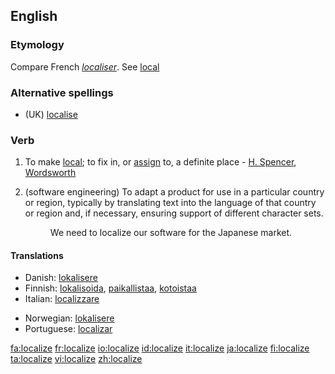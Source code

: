 ==English==

===Etymology===
Compare French ''[[localiser]]''. See [[local]]

===Alternative spellings===
*(UK) [[localise]]

===Verb===
{{en-verb|localiz|ing}}

# {{transitive}} To make [[local]]; to fix in, or [[assign]] to, a definite place - [[H. Spencer]], [[Wordsworth]]
#(software engineering) To adapt a product for use in a particular country or region, typically by translating text into the language of that country or region and, if necessary, ensuring support of different character sets.
#:We need to localize our software for the Japanese market.

====Translations====
{{top}}
*Danish: [[lokalisere]]
*Finnish: [[lokalisoida]], [[paikallistaa]], [[kotoistaa]]
*Italian: [[localizzare]]
{{mid}}
*Norwegian: [[lokalisere]]
*Portuguese: [[localizar]]
{{bottom}}

[[fa:localize]]
[[fr:localize]]
[[io:localize]]
[[id:localize]]
[[it:localize]]
[[ja:localize]]
[[fi:localize]]
[[ta:localize]]
[[vi:localize]]
[[zh:localize]]